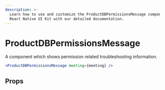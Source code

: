 ```yaml
---
description: >-
  Learn how to use and customize the ProductDBPermissionsMessage component in ProductDB's
  React Native UI Kit with our detailed documentation.
---
```


# ProductDBPermissionsMessage

A component which shows permission related troubleshooting information.

```jsx
<ProductDBPermissionsMessage meeting={meeting} />
```

## Props

<PropsTable of="ProductDB-permissions-message" />

<head>
  <title>React Native UI Kit ProductDBPermissionsMessage</title>
</head>
